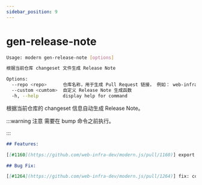 ```yaml
---
sidebar_position: 9
---
```

# gen-release-note

```bash
Usage: modern gen-release-note [options]

根据当前仓库 changeset 文件生成 Release Note

Options:
  --repo <repo>      仓库名称，用于生成 Pull Request 链接， 例如： web-infra-dev/modern.js
  --custom <cumtom>  自定义 Release Note 生成函数
  -h, --help         display help for command
```

根据当前仓库的 changeset 信息自动生成 Release Note。

:::warning 注意
需要在 bump 命令之前执行。

:::

```markdown
## Features:

[[#1160](https://github.com/web-infra-dev/modern.js/pull/1160)] export ExecaError type

## Bug Fix:

[[#1264](https://github.com/web-infra-dev/modern.js/pull/1264)] fix: conventional router app use App.init not work
```
